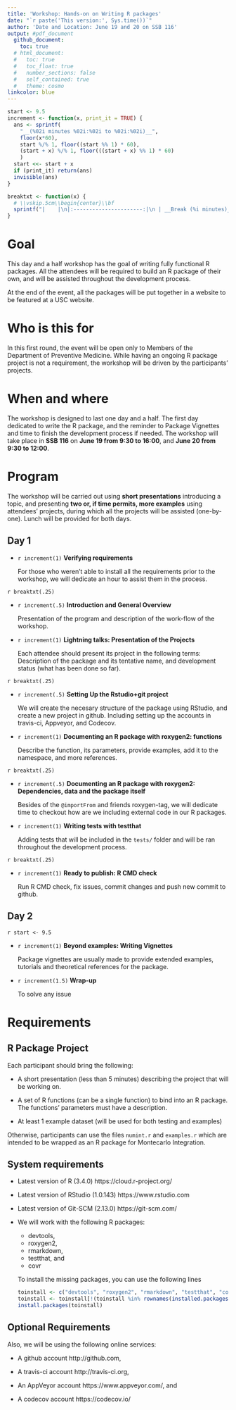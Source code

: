 ```yaml
---
title: 'Workshop: Hands-on on Writing R packages'
date: "`r paste('This version:', Sys.time())`"
author: 'Date and Location: June 19 and 20 on SSB 116'
output: #pdf_document
  github_document:
    toc: true
  # html_document:
  #   toc: true
  #   toc_float: true
  #   number_sections: false
  #   self_contained: true
  #   theme: cosmo
linkcolor: blue
---
```


```r
start <- 9.5
increment <- function(x, print_it = TRUE) {
  ans <- sprintf(
    "__(%02i minutes %02i:%02i to %02i:%02i)__",
    floor(x*60),
    start %/% 1, floor((start %% 1) * 60),
    (start + x) %/% 1, floor(((start + x) %% 1) * 60)
    )
  start <<- start + x
  if (print_it) return(ans)
  invisible(ans)
}

breaktxt <- function(x) {
  # \\vskip.5cm\\begin{center}\\bf
  sprintf("|    |\n|:----------------------:|\n | __Break (%i minutes)__ |", floor(x*60))
}
```

# Goal

This day and a half workshop has the goal of writing fully functional R packages. All the attendees will be required to build an R package of their own, and will be assisted throughout the development process.

At the end of the event, all the packages will be put together in a website to be featured at a USC  website.


# Who is this for

In this first round, the event will be open only to Members of the Department of Preventive Medicine. While having an ongoing R package project is not a requirement, the workshop will be driven by the participants' projects.


# When and where

The workshop is designed to last one day and a half. The first day dedicated to write the R package, and the reminder to Package Vignettes and time to finish the development process if needed. The workshop will take place in **SSB 116** on **June 19 from 9:30 to 16:00**, and **June 20 from 9:30 to 12:00**.

# Program

The workshop will be carried out using **short presentations** introducing a topic, and presenting **two or, if time permits, more examples** using attendees' projects, during which all the projects will be assisted (one-by-one). Lunch will be provided for both days.


## Day 1

*   `r increment(1)` **Verifying requirements** 
    
    For those who weren't able to install all the requirements prior to the  workshop, we will dedicate an hour to assist them in the process. 
    

`r breaktxt(.25)`
    

*   `r increment(.5)` **Introduction and General Overview** 
    
    Presentation of the program and description of the work-flow of the workshop.

*   `r increment(1)` **Lightning talks: Presentation of the Projects** 
    
    Each attendee should present its project in the following terms: Description of the package and its tentative name, and development status (what has been done so far).


`r breaktxt(.25)`


*   `r increment(.5)` **Setting Up the Rstudio+git project** 
    
    We will create the necesary structure of the package using RStudio, and create a new project in github. Including setting up the accounts in travis-ci, Appveyor, and Codecov.
  

*   `r increment(1)` **Documenting an R package with roxygen2: functions** 
    
    Describe the function, its parameters, provide examples, add it to the namespace, and more references.
    

`r breaktxt(.25)`

*   `r increment(.5)` **Documenting an R package with roxygen2: Dependencies, data and the package itself** 
    
    Besides of the `@importFrom` and friends roxygen-tag, we will dedicate time to checkout how are we including external code in our R packages.


*   `r increment(1)` **Writing tests with testthat** 
    
    Adding tests that will be included in the `tests/` folder and will be ran throughout the development process.


`r breaktxt(.25)`

    
*   `r increment(1)` **Ready to publish: R CMD check** 
    
    Run R CMD check, fix issues, commit changes and push new commit to github.
    

## Day 2

`r start <- 9.5`

*   `r increment(1)` **Beyond examples: Writing Vignettes** 
    
    Package vignettes are usually made to provide extended examples, tutorials and theoretical references for the package.


*   `r increment(1.5)` **Wrap-up** 
    
    To solve any issue


# Requirements


## R Package Project

Each participant should bring the following:

*   A short presentation (less than 5 minutes) describing the project that will be working on.

*   A set of R functions (can be a single function) to bind into an R package. The functions' parameters must have a description.

*   At least 1 example dataset (will be used for both testing and examples)

Otherwise, participants can use the files `numint.r` and `examples.r` which are intended to be wrapped as an R package for Montecarlo Integration.


## System requirements


*   Latest version of R (3.4.0) https://cloud.r-project.org/

*   Latest version of RStudio (1.0.143) https://www.rstudio.com

*   Latest version of Git-SCM (2.13.0) https://git-scm.com/

*   We will work with the following R packages:
    
    -   devtools,
    -   roxygen2,
    -   rmarkdown,
    -   testthat, and
    -   covr

    To install the missing packages, you can use the following lines
    
    ```r
    toinstall <- c("devtools", "roxygen2", "rmarkdown", "testthat", "covr") 
    toinstall <- toinstall[!(toinstall %in% rownames(installed.packages()))]
    install.packages(toinstall)
    ```

## Optional Requirements

Also, we will be using the following online services:

*   A github account http://github.com,

*   A travis-ci account http://travis-ci.org, 

*   An AppVeyor account https://www.appveyor.com/, and 

*   A codecov account https://codecov.io/



